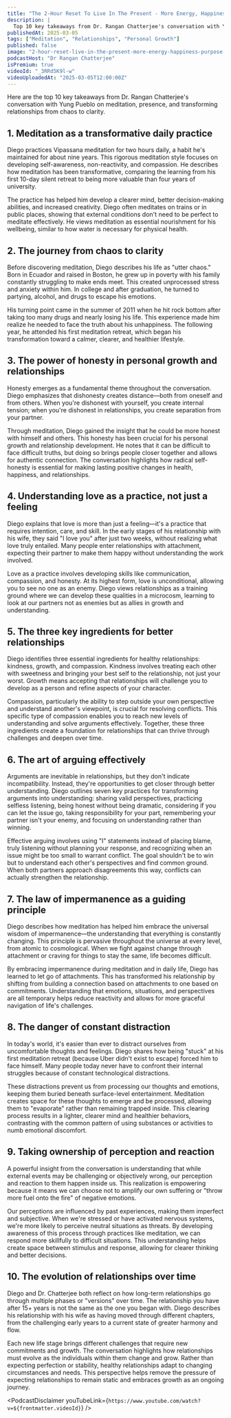 ```yaml
---
title: "The 2-Hour Reset To Live In The Present - More Energy, Happiness, Purpose & Meaning | Yung Pueblo"
description: |
  Top 10 key takeaways from Dr. Rangan Chatterjee's conversation with Yung Pueblo on meditation, presence, and transforming relationships from chaos to clarity.
publishedAt: 2025-03-05
tags: ["Meditation", "Relationships", "Personal Growth"]
published: false
image: "2-hour-reset-live-in-the-present-more-energy-happiness-purpose-meaning-yung-pueblo.jpg"
podcastHost: "Dr Rangan Chatterjee"
isPremium: true
videoId: "_3RRd5K9l-w"
videoUploadedAt: "2025-03-05T12:00:00Z"
---
```



<PodcastSummaryPageLayout frontmatter={frontmatter}>

Here are the top 10 key takeaways from Dr. Rangan Chatterjee's conversation with Yung Pueblo on meditation, presence, and transforming relationships from chaos to clarity.

## 1. Meditation as a transformative daily practice

Diego practices Vipassana meditation for two hours daily, a habit he's maintained for about nine years. This rigorous meditation style focuses on developing self-awareness, non-reactivity, and compassion. He describes how meditation has been transformative, comparing the learning from his first 10-day silent retreat to being more valuable than four years of university.

The practice has helped him develop a clearer mind, better decision-making abilities, and increased creativity. Diego often meditates on trains or in public places, showing that external conditions don't need to be perfect to meditate effectively. He views meditation as essential nourishment for his wellbeing, similar to how water is necessary for physical health.

## 2. The journey from chaos to clarity

Before discovering meditation, Diego describes his life as "utter chaos." Born in Ecuador and raised in Boston, he grew up in poverty with his family constantly struggling to make ends meet. This created unprocessed stress and anxiety within him. In college and after graduation, he turned to partying, alcohol, and drugs to escape his emotions.

His turning point came in the summer of 2011 when he hit rock bottom after taking too many drugs and nearly losing his life. This experience made him realize he needed to face the truth about his unhappiness. The following year, he attended his first meditation retreat, which began his transformation toward a calmer, clearer, and healthier lifestyle.

## 3. The power of honesty in personal growth and relationships

Honesty emerges as a fundamental theme throughout the conversation. Diego emphasizes that dishonesty creates distance—both from oneself and from others. When you're dishonest with yourself, you create internal tension; when you're dishonest in relationships, you create separation from your partner.

Through meditation, Diego gained the insight that he could be more honest with himself and others. This honesty has been crucial for his personal growth and relationship development. He notes that it can be difficult to face difficult truths, but doing so brings people closer together and allows for authentic connection. The conversation highlights how radical self-honesty is essential for making lasting positive changes in health, happiness, and relationships.

## 4. Understanding love as a practice, not just a feeling

Diego explains that love is more than just a feeling—it's a practice that requires intention, care, and skill. In the early stages of his relationship with his wife, they said "I love you" after just two weeks, without realizing what love truly entailed. Many people enter relationships with attachment, expecting their partner to make them happy without understanding the work involved.

Love as a practice involves developing skills like communication, compassion, and honesty. At its highest form, love is unconditional, allowing you to see no one as an enemy. Diego views relationships as a training ground where we can develop these qualities in a microcosm, learning to look at our partners not as enemies but as allies in growth and understanding.

## 5. The three key ingredients for better relationships

Diego identifies three essential ingredients for healthy relationships: kindness, growth, and compassion. Kindness involves treating each other with sweetness and bringing your best self to the relationship, not just your worst. Growth means accepting that relationships will challenge you to develop as a person and refine aspects of your character.

Compassion, particularly the ability to step outside your own perspective and understand another's viewpoint, is crucial for resolving conflicts. This specific type of compassion enables you to reach new levels of understanding and solve arguments effectively. Together, these three ingredients create a foundation for relationships that can thrive through challenges and deepen over time.

## 6. The art of arguing effectively

Arguments are inevitable in relationships, but they don't indicate incompatibility. Instead, they're opportunities to get closer through better understanding. Diego outlines seven key practices for transforming arguments into understanding: sharing valid perspectives, practicing selfless listening, being honest without being dramatic, considering if you can let the issue go, taking responsibility for your part, remembering your partner isn't your enemy, and focusing on understanding rather than winning.

Effective arguing involves using "I" statements instead of placing blame, truly listening without planning your response, and recognizing when an issue might be too small to warrant conflict. The goal shouldn't be to win but to understand each other's perspectives and find common ground. When both partners approach disagreements this way, conflicts can actually strengthen the relationship.

## 7. The law of impermanence as a guiding principle

Diego describes how meditation has helped him embrace the universal wisdom of impermanence—the understanding that everything is constantly changing. This principle is pervasive throughout the universe at every level, from atomic to cosmological. When we fight against change through attachment or craving for things to stay the same, life becomes difficult.

By embracing impermanence during meditation and in daily life, Diego has learned to let go of attachments. This has transformed his relationship by shifting from building a connection based on attachments to one based on commitments. Understanding that emotions, situations, and perspectives are all temporary helps reduce reactivity and allows for more graceful navigation of life's challenges.

## 8. The danger of constant distraction

In today's world, it's easier than ever to distract ourselves from uncomfortable thoughts and feelings. Diego shares how being "stuck" at his first meditation retreat (because Uber didn't exist to escape) forced him to face himself. Many people today never have to confront their internal struggles because of constant technological distractions.

These distractions prevent us from processing our thoughts and emotions, keeping them buried beneath surface-level entertainment. Meditation creates space for these thoughts to emerge and be processed, allowing them to "evaporate" rather than remaining trapped inside. This clearing process results in a lighter, clearer mind and healthier behaviors, contrasting with the common pattern of using substances or activities to numb emotional discomfort.

## 9. Taking ownership of perception and reaction

A powerful insight from the conversation is understanding that while external events may be challenging or objectively wrong, our perception and reaction to them happen inside us. This realization is empowering because it means we can choose not to amplify our own suffering or "throw more fuel onto the fire" of negative emotions.

Our perceptions are influenced by past experiences, making them imperfect and subjective. When we're stressed or have activated nervous systems, we're more likely to perceive neutral situations as threats. By developing awareness of this process through practices like meditation, we can respond more skillfully to difficult situations. This understanding helps create space between stimulus and response, allowing for clearer thinking and better decisions.

## 10. The evolution of relationships over time

Diego and Dr. Chatterjee both reflect on how long-term relationships go through multiple phases or "versions" over time. The relationship you have after 15+ years is not the same as the one you began with. Diego describes his relationship with his wife as having moved through different chapters, from the challenging early years to a current state of greater harmony and flow.

Each new life stage brings different challenges that require new commitments and growth. The conversation highlights how relationships must evolve as the individuals within them change and grow. Rather than expecting perfection or stability, healthy relationships adapt to changing circumstances and needs. This perspective helps remove the pressure of expecting relationships to remain static and embraces growth as an ongoing journey.

<PodcastDisclaimer
  youTubeLink={`https://www.youtube.com/watch?v=${frontmatter.videoId}`}
/>

</PodcastSummaryPageLayout>
